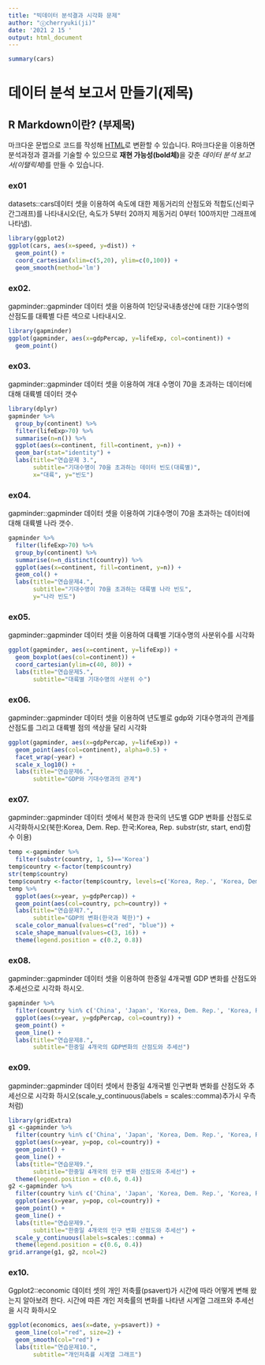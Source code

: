 ```yaml
---
title: "빅데이터 분석결과 시각화 문제"
author: "ⓒcherryuki(ji)"
date: '2021 2 15 '
output: html_document
---
```


```r
summary(cars)
```
# 데이터 분석 보고서 만들기(제목)
## R Markdown이란? (부제목)
마크다운 문법으로 코드를 작성해 [HTML](https://ko.wikipedia.org/wiki/HTML)로 변환할 수 있습니다. R마크다운을 이용하면 분석과정과 결과를 기술할 수 있으므로 **재현 가능성(bold체)**을 갖춘 *데이터 분석 보고서(이탤릭체)*를 만들 수 있습니다.

### ex01
datasets::cars데이터 셋을 이용하여 속도에 대한 제동거리의 산점도와 적합도(신뢰구간그래프)를 나타내시오(단, 속도가 5부터 20까지 제동거리 0부터 100까지만 그래프에 나타냄).
```r
library(ggplot2)
ggplot(cars, aes(x=speed, y=dist)) +
  geom_point() +
  coord_cartesian(xlim=c(5,20), ylim=c(0,100)) +
  geom_smooth(method='lm')
```

### ex02.
gapminder::gapminder 데이터 셋을 이용하여 1인당국내총생산에 대한 기대수명의 산점도를 대륙별 다른 색으로 나타내시오.
```r
library(gapminder)
ggplot(gapminder, aes(x=gdpPercap, y=lifeExp, col=continent)) +
  geom_point()
```

### ex03.
gapminder::gapminder 데이터 셋을 이용하여 개대 수명이 70을 초과하는 데이터에 대해 대륙별 데이터 갯수
```r
library(dplyr)
gapminder %>% 
  group_by(continent) %>% 
  filter(lifeExp>70) %>% 
  summarise(n=n()) %>% 
  ggplot(aes(x=continent, fill=continent, y=n)) +
  geom_bar(stat="identity") +
  labs(title="연습문제 3.",
       subtitle="기대수명이 70을 초과하는 데이터 빈도(대륙별)",
       x="대륙", y="빈도")
```

### ex04.
gapminder::gapminder 데이터 셋을 이용하여 기대수명이 70을 초과하는 데이터에 대해 대륙별 나라 갯수.
```r
gapminder %>% 
  filter(lifeExp>70) %>% 
  group_by(continent) %>% 
  summarise(n=n_distinct(country)) %>% 
  ggplot(aes(x=continent, fill=continent, y=n)) +
  geom_col() +
  labs(title="연습문제4.",
       subtitle="기대수명이 70을 초과하는 대륙별 나라 빈도",
       y="나라 빈도")
```

### ex05.
gapminder::gapminder 데이터 셋을 이용하여 대륙별 기대수명의 사분위수를 시각화
```r
ggplot(gapminder, aes(x=continent, y=lifeExp)) +
  geom_boxplot(aes(col=continent)) +
  coord_cartesian(ylim=c(40, 80)) +
  labs(title="연습문제5.",
       subtitle="대륙별 기대수명의 사분위 수")
```

### ex06.
gapminder::gapminder 데이터 셋을 이용하여 년도별로 gdp와 기대수명과의 관계를 산점도를 그리고 대륙별 점의 색상을 달리 시각화
```r
ggplot(gapminder, aes(x=gdpPercap, y=lifeExp)) +
  geom_point(aes(col=continent), alpha=0.5) +
  facet_wrap(~year) +
  scale_x_log10() +
  labs(title="연습문제6.",
       subtitle="GDP와 기대수명과의 관계")
```

### ex07.
gapminder::gapminder 데이터 셋에서 북한과 한국의 년도별 GDP 변화를 산점도로 시각화하시오(북한:Korea, Dem. Rep. 한국:Korea, Rep. substr(str, start, end)함수 이용)
```r
temp <-gapminder %>% 
  filter(substr(country, 1, 5)=='Korea')
temp$country <-factor(temp$country)
str(temp$country)
temp$country <-factor(temp$country, levels=c('Korea, Rep.', 'Korea, Dem. Rep.'))
temp %>% 
  ggplot(aes(x=year, y=gdpPercap)) +
  geom_point(aes(col=country, pch=country)) +
  labs(title="연습문제7.",
       subtitle="GDP의 변화(한국과 북한)") +
  scale_color_manual(values=c("red", "blue")) +
  scale_shape_manual(values=c(3, 16)) +
  theme(legend.position = c(0.2, 0.8))
```

### ex08.
gapminder::gapminder 데이터 셋을 이용하여 한중일 4개국별 GDP 변화를 산점도와 추세선으로 시각화 하시오.
```r
gapminder %>% 
  filter(country %in% c('China', 'Japan', 'Korea, Dem. Rep.', 'Korea, Rep.')) %>% 
  ggplot(aes(x=year, y=gdpPercap, col=country)) +
  geom_point() +
  geom_line() +
  labs(title="연습문제8.",
       subtitle="한중일 4개국의 GDP변화의 산점도와 추세선")
```

### ex09.
gapminder::gapminder 데이터 셋에서 한중일 4개국별 인구변화 변화를 산점도와 추세선으로 시각화 하시오(scale_y_continuous(labels = scales::comma)추가시 우측처럼)
```r
library(gridExtra)
g1 <-gapminder %>% 
  filter(country %in% c('China', 'Japan', 'Korea, Dem. Rep.', 'Korea, Rep.')) %>% 
  ggplot(aes(x=year, y=pop, col=country)) +
  geom_point() +
  geom_line() +
  labs(title="연습문제9.",
       subtitle="한중일 4개국의 인구 변화 산점도와 추세선") +
  theme(legend.position = c(0.6, 0.4))
g2 <-gapminder %>% 
  filter(country %in% c('China', 'Japan', 'Korea, Dem. Rep.', 'Korea, Rep.')) %>% 
  ggplot(aes(x=year, y=pop, col=country)) +
  geom_point() +
  geom_line() +
  labs(title="연습문제9.",
       subtitle="한중일 4개국의 인구 변화 산점도와 추세선") +
  scale_y_continuous(labels=scales::comma) +
  theme(legend.position = c(0.6, 0.4))
grid.arrange(g1, g2, ncol=2)
```

### ex10.
Ggplot2::economic 데이터 셋의 개인 저축률(psavert)가 시간에 따라 어떻게 변해 왔는지 알아보려 한다. 시간에 따른 개인 저축률의 변화를 나타낸 시계열 그래프와 추세선을 시각 화하시오
```r
ggplot(economics, aes(x=date, y=psavert)) +
  geom_line(col="red", size=2) +
  geom_smooth(col="red") +
  labs(title="연습문제10.",
       subtitle="개인저축률 시계열 그래프")
```
